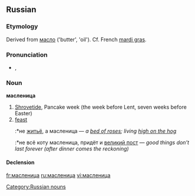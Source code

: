 ==Russian==

===Etymology===
Derived from [[масло]] ('butter', 'oil'). Cf. French [[mardi gras]].

===Pronunciation===
* {{IPA|/ˈmaslʲinʲiʦə/|lang=ru}}, {{SAMPA|/"masl'in'its@/}}

===Noun===
'''масленица''' {{f}}

# [[Shrovetide]], Pancake week (the week before Lent, seven weeks before Easter) 
# [[feast]]
#:*не [[житьё]], а масленица — ''a [[bed of roses]]; living [[high on the hog]]''
#:*не всё коту масленица, придёт и [[великий пост]] — ''good things don’t last forever (after dinner comes the reckoning)''

====Declension====
{{ru-noun1|ма́сленица|ма́сленицы|ма́сленицы|ма́слениц|ма́сленице|ма́сленицам|ма́сленицу|ма́сленицы|ма́сленицей,<br/>ма́сленицею|ма́сленицами|о ма́сленице|о ма́сленицах}}

[[Category:Russian nouns]]

[[fr:масленица]]
[[ru:масленица]]
[[vi:масленица]]
